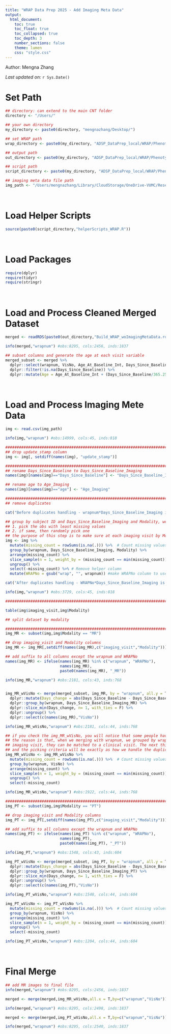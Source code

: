 ```yaml
---
title: "WRAP Data Prep 2025 - Add Imaging Meta Data"
output: 
  html_document:
    toc: true
    toc_float: true
    toc_collapsed: true
    toc_depth: 3
    number_sections: false
    theme: lumen
    css: "style.css"
---
```


Author: Mengna Zhang

*Last updated on:* `r Sys.Date()`

# Set Path

```r
## directory: can extend to the main CNT folder
directory <- "/Users/"

## your own directory
my_directory <- paste0(directory, "mengnazhang/Desktop/")

## set WRAP path
wrap_directory <- paste0(my_directory, "ADSP_DataPrep_local/WRAP/Phenotype/2025/Raw/")

## output path
out_directory <- paste0(my_directory, "ADSP_DataPrep_local/WRAP/Phenotype/2025/Cleaned/")

## script path
script_directory <- paste0(my_directory, "ADSP_DataPrep_local/WRAP/Phenotype/2025/Scripts/")

## imaging meta data file path
img_path <- "/Users/mengnazhang/Library/CloudStorage/OneDrive-VUMC/Research\ -\ Hohman\ -\ CNT/Team/Derek_Archer/Projects/U24/WRAP/Imaging_metadata_01Apr2025.csv"
```

<br>

# Load Helper Scripts
```r
source(paste0(script_directory,"helperScripts_WRAP.R"))
```

<br>

# Load Packages
```r
require(dplyr)
require(tidyr)
require(stringr)
```

<br>

# Load and Process Cleaned Merged Dataset

```r
merged <- readRDS(paste0(out_directory,"Build_WRAP_woImagingMetaData.rds"))

info(merged,"wrapnum") #obs:8295, cols:2456, inds:1837 

## subset columns and generate the age at each visit variable
merged_subset <- merged %>% 
  dplyr::select(wrapnum, VisNo, Age_At_Baseline_Int, Days_Since_Baseline) %>% 
  dplyr::filter(!is.na(Days_Since_Baseline)) %>% 
  dplyr::mutate(Age = Age_At_Baseline_Int + (Days_Since_Baseline/365.25))

```

<br>

# Load and Process Imaging Mete Data
```r
img <- read.csv(img_path)

info(img,"wrapnum") #obs:14999, cols:45, inds:818 

###########################################################################
## drop update_stamp column
img <- img[, setdiff(names(img), "update_stamp")]

###########################################################################
## rename Days_Since_Baseline to Days_Since_Baseline_Imaging
names(img)[names(img)=="Days_Since_Baseline"] <- "Days_Since_Baseline_Imaging"

## rename age to Age_Imaging
names(img)[names(img)=="age"] <- "Age_Imaging"

###########################################################################
## remove duplicates

cat("Before duplicates handling - wrapnum*Days_Since_Baseline_Imaging is: ",dupFixCheck(img,"wrapnum","Days_Since_Baseline_Imaging"),"\n")  ## 3443

## group by subject ID and Days_Since_Baseline_Imaging and Modality, we are going to retain only one obs per group. The selection criteria is as following: 
## 1. pick the obs with least missing values
## 2. if same, then randomly pick one
## the purpose of this step is to make sure at each imaging visit by Modality, only one obs reserved
img <- img %>%
  mutate(missing_count = rowSums(is.na(.))) %>%  # Count missing values per row
  group_by(wrapnum, Days_Since_Baseline_Imaging, Modality) %>%
  arrange(missing_count) %>%
  slice_sample(n = 1, weight_by = (missing_count == min(missing_count))) %>%
  ungroup() %>%
  select(-missing_count) %>% # Remove helper column
  mutate(WRAPNo = gsub("wrap", "", wrapnum)) #make WRAPNo column to use for merging later on

cat("After duplicates handling - WRAPNo*Days_Since_Baseline_Imaging is: ",dupFixCheck(img,"WRAPNo","Days_Since_Baseline_Imaging"),"\n") ## 3443

info(img,"wrapnum") #obs:3729, cols:45, inds:818 

###########################################################################

table(img$imaging_visit,img$Modality)
```


```r
## split dataset by modality

###########################################################################
img_MR <- subset(img,img$Modality == "MR")

## drop imaging_visit and Modality columns
img_MR <- img_MR[,setdiff(names(img_MR),c("imaging_visit","Modality"))]

## add suffix to all columns except the wrapnum and WRAPNo
names(img_MR) <- ifelse(names(img_MR) %in% c("wrapnum", "WRAPNo"),
                        names(img_MR),
                        paste0(names(img_MR), "_MR"))

info(img_MR,"wrapnum") #obs:2181, cols:43, inds:768


img_MR_wVisNo <- merge(merged_subset, img_MR, by = "wrapnum", all.y = T) %>%
  dplyr::mutate(Days_change = abs(Days_Since_Baseline - Days_Since_Baseline_Imaging_MR)) %>% 
  dplyr::group_by(wrapnum, Days_Since_Baseline_Imaging_MR) %>% 
  dplyr::slice_min(Days_change, n= 1, with_ties = F) %>% 
  dplyr::ungroup() %>% 
  dplyr::select(c(names(img_MR),"VisNo"))

info(img_MR_wVisNo,"wrapnum") #obs:2181, cols:44, inds:768 

## if you check the img_MR_wVisNo, you will notice that some people have mutiple observations by wrapnum * VisNo
## the reason is that, when we merging with wrapnum, we grouped by wrapnum, Days_Since_Baseline_Imaging_MR to make sure each individual at each 
## imaging visit, they can be matched to a clinical visit. The next thing is we need to only to pick one imgaing obs after grouping by wrapnum * VisNo
## and the picking criteria will be exactly as how we handle the duplicates: pick the obs with minimum missingness
img_MR_wVisNo <- img_MR_wVisNo %>%
  mutate(missing_count = rowSums(is.na(.))) %>%  # Count missing values per row
  group_by(wrapnum, VisNo) %>%
  arrange(missing_count) %>%
  slice_sample(n = 1, weight_by = (missing_count == min(missing_count))) %>%
  ungroup() %>%
  select(-missing_count)

info(img_MR_wVisNo,"wrapnum") #obs:1922, cols:44, inds:768

###########################################################################
img_PT <- subset(img,img$Modality == "PT")

## drop imaging_visit and Modality columns
img_PT <- img_PT[,setdiff(names(img_PT),c("imaging_visit","Modality"))]

## add suffix to all columns except the wrapnum and WRAPNo
names(img_PT) <- ifelse(names(img_PT) %in% c("wrapnum", "WRAPNo"),
                        names(img_PT),
                        paste0(names(img_PT), "_PT"))

info(img_PT,"wrapnum") #obs:1548, cols:43, inds:604

img_PT_wVisNo <- merge(merged_subset, img_PT, by = "wrapnum", all.y = T) %>%
  dplyr::mutate(Days_change = abs(Days_Since_Baseline - Days_Since_Baseline_Imaging_PT)) %>% 
  dplyr::group_by(wrapnum, Days_Since_Baseline_Imaging_PT) %>% 
  dplyr::slice_min(Days_change, n= 1, with_ties = F) %>% 
  dplyr::ungroup() %>% 
  dplyr::select(c(names(img_PT),"VisNo"))

info(img_PT_wVisNo,"wrapnum") #obs:1548, cols:44, inds:604

img_PT_wVisNo <- img_PT_wVisNo %>%
  mutate(missing_count = rowSums(is.na(.))) %>%  # Count missing values per row
  group_by(wrapnum, VisNo) %>%
  arrange(missing_count) %>%
  slice_sample(n = 1, weight_by = (missing_count == min(missing_count))) %>%
  ungroup() %>%
  select(-missing_count)

info(img_PT_wVisNo,"wrapnum") #obs:1204, cols:44, inds:604 

```


<br>

# Final Merge

```r
## add MR images to final file
info(merged,"wrapnum") #obs:8295, cols:2456, inds:1837 

merged <- merge(merged,img_MR_wVisNo,all.x = T,by=c("wrapnum","VisNo"))

info(merged,"wrapnum") #obs:8295, cols:2498, inds:1837 

merged <- merge(merged,img_PT_wVisNo,all.x = T,by=c("wrapnum","VisNo"))

info(merged,"wrapnum") #obs:8295, cols:2540, inds:1837
```


